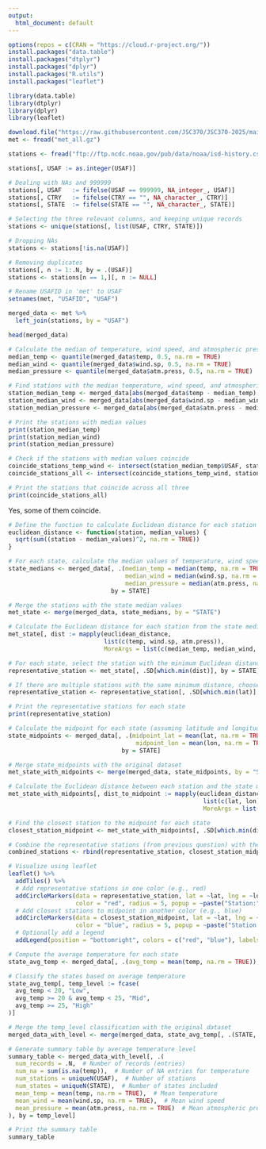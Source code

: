 ```yaml
---
output:
  html_document: default
---
```

```r
options(repos = c(CRAN = "https://cloud.r-project.org/"))
install.packages("data.table")
install.packages("dtplyr")
install.packages("dplyr")
install.packages("R.utils")
install.packages("leaflet")
```
```r
library(data.table)
library(dtplyr)
library(dplyr)
library(leaflet)
```
```r
download.file("https://raw.githubusercontent.com/JSC370/JSC370-2025/main/data/met/met_all.gz", destfile = "met_all.gz")
met <- fread("met_all.gz")

stations <- fread("ftp://ftp.ncdc.noaa.gov/pub/data/noaa/isd-history.csv")

stations[, USAF := as.integer(USAF)]

# Dealing with NAs and 999999
stations[, USAF   := fifelse(USAF == 999999, NA_integer_, USAF)]
stations[, CTRY   := fifelse(CTRY == "", NA_character_, CTRY)]
stations[, STATE  := fifelse(STATE == "", NA_character_, STATE)]

# Selecting the three relevant columns, and keeping unique records
stations <- unique(stations[, list(USAF, CTRY, STATE)])

# Dropping NAs
stations <- stations[!is.na(USAF)]

# Removing duplicates
stations[, n := 1:.N, by = .(USAF)]
stations <- stations[n == 1,][, n := NULL]
```
```r
# Rename USAFID in 'met' to USAF
setnames(met, "USAFID", "USAF")

merged_data <- met %>%
  left_join(stations, by = "USAF")
```

```r
head(merged_data)
```

```r
# Calculate the median of temperature, wind speed, and atmospheric pressure
median_temp <- quantile(merged_data$temp, 0.5, na.rm = TRUE)
median_wind <- quantile(merged_data$wind.sp, 0.5, na.rm = TRUE)
median_pressure <- quantile(merged_data$atm.press, 0.5, na.rm = TRUE)

# Find stations with the median temperature, wind speed, and atmospheric pressure
station_median_temp <- merged_data[abs(merged_data$temp - median_temp) < 0.01, .(USAF, temp)]
station_median_wind <- merged_data[abs(merged_data$wind.sp - median_wind) < 0.01, .(USAF, wind.sp)]
station_median_pressure <- merged_data[abs(merged_data$atm.press - median_pressure) < 0.01, .(USAF, atm.press)]

# Print the stations with median values
print(station_median_temp)
print(station_median_wind)
print(station_median_pressure)

# Check if the stations with median values coincide
coincide_stations_temp_wind <- intersect(station_median_temp$USAF, station_median_wind$USAF)
coincide_stations_all <- intersect(coincide_stations_temp_wind, station_median_pressure$USAF)

# Print the stations that coincide across all three
print(coincide_stations_all)
```
Yes, some of them coincide.
```r
# Define the function to calculate Euclidean distance for each station
euclidean_distance <- function(station, median_values) {
  sqrt(sum((station - median_values)^2, na.rm = TRUE))
}
```

```r
# For each state, calculate the median values of temperature, wind speed, and pressure
state_medians <- merged_data[, .(median_temp = median(temp, na.rm = TRUE),
                                 median_wind = median(wind.sp, na.rm = TRUE),
                                 median_pressure = median(atm.press, na.rm = TRUE)), 
                             by = STATE]

# Merge the stations with the state median values
met_state <- merge(merged_data, state_medians, by = "STATE")

# Calculate the Euclidean distance for each station from the state median
met_state[, dist := mapply(euclidean_distance, 
                           list(c(temp, wind.sp, atm.press)), 
                           MoreArgs = list(c(median_temp, median_wind, median_pressure)))]

# For each state, select the station with the minimum Euclidean distance and lowest latitude
representative_station <- met_state[, .SD[which.min(dist)], by = STATE]

# If there are multiple stations with the same minimum distance, choose the one with the lowest latitude
representative_station <- representative_station[, .SD[which.min(lat)], by = STATE]

# Print the representative stations for each state
print(representative_station)
```

```r
# Calculate the midpoint for each state (assuming latitude and longitude in merged_data)
state_midpoints <- merged_data[, .(midpoint_lat = mean(lat, na.rm = TRUE),
                                    midpoint_lon = mean(lon, na.rm = TRUE)),
                                by = STATE]

# Merge state_midpoints with the original dataset
met_state_with_midpoints <- merge(merged_data, state_midpoints, by = "STATE")

# Calculate the Euclidean distance between each station and the state midpoint
met_state_with_midpoints[, dist_to_midpoint := mapply(euclidean_distance, 
                                                       list(c(lat, lon)),  # Stations' lat and lon
                                                       MoreArgs = list(c(midpoint_lat, midpoint_lon)))]

# Find the closest station to the midpoint for each state
closest_station_midpoint <- met_state_with_midpoints[, .SD[which.min(dist_to_midpoint)], by = STATE]

# Combine the representative stations (from previous question) with the closest midpoint stations
combined_stations <- rbind(representative_station, closest_station_midpoint, fill = TRUE)

# Visualize using leaflet
leaflet() %>%
  addTiles() %>%
  # Add representative stations in one color (e.g., red)
  addCircleMarkers(data = representative_station, lat = ~lat, lng = ~lon,
                   color = "red", radius = 5, popup = ~paste("Station:", USAF)) %>%
  # Add closest stations to midpoint in another color (e.g., blue)
  addCircleMarkers(data = closest_station_midpoint, lat = ~lat, lng = ~lon,
                   color = "blue", radius = 5, popup = ~paste("Station:", USAF)) %>%
  # Optionally add a legend
  addLegend(position = "bottomright", colors = c("red", "blue"), labels = c("Representative Station", "Closest to Midpoint"))
```
```r
# Compute the average temperature for each state
state_avg_temp <- merged_data[, .(avg_temp = mean(temp, na.rm = TRUE)), by = STATE]

# Classify the states based on average temperature
state_avg_temp[, temp_level := fcase(
  avg_temp < 20, "Low",
  avg_temp >= 20 & avg_temp < 25, "Mid",
  avg_temp >= 25, "High"
)]

# Merge the temp_level classification with the original dataset
merged_data_with_level <- merge(merged_data, state_avg_temp[, .(STATE, temp_level)], by = "STATE")

# Generate summary table by average temperature level
summary_table <- merged_data_with_level[, .(
  num_records = .N,  # Number of records (entries)
  num_na = sum(is.na(temp)),  # Number of NA entries for temperature
  num_stations = uniqueN(USAF),  # Number of stations
  num_states = uniqueN(STATE),  # Number of states included
  mean_temp = mean(temp, na.rm = TRUE),  # Mean temperature
  mean_wind = mean(wind.sp, na.rm = TRUE),  # Mean wind speed
  mean_pressure = mean(atm.press, na.rm = TRUE)  # Mean atmospheric pressure
), by = temp_level]

# Print the summary table
summary_table
```

